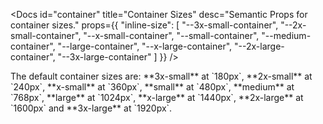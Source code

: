 
<Docs id="container" title="Container Sizes" desc="Semantic Props for container sizes." props={{
	"inline-size": [
		"--3x-small-container",
		"--2x-small-container",
		"--x-small-container",
		"--small-container",
		"--medium-container",
		"--large-container",
		"--x-large-container",
		"--2x-large-container",
		"--3x-large-container"
	]
}} />

<Info>
The default container sizes are:
**3x-small** at `180px`, **2x-small** at `240px`, **x-small** at `360px`,
**small** at `480px`, **medium** at `768px`, **large** at `1024px`,
**x-large** at `1440px`, **2x-large** at `1600px` and **3x-large** at `1920px`.
</Info>